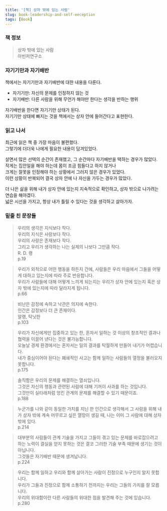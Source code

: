 ```yaml
---
title: '[책] 상자 밖에 있는 사람'
slug: book-leadership-and-self-eeception
tags: [Book]
---
```


### 책 정보

> 상자 밖에 있는 사람  
> 아빈저연구소
> 

### 자기기만과 자기배반

책에서는 자기기만과 자기배반에 대한 내용을 다룬다.  
- 자기기만: 자신의 문제를 인정하지 않는 것  
- 자기배반: 다른 사람을 위해 무언가 해야만 한다는 생각을 반하는 행위

자기배반을 한다면 자기기만 상태가 된다.  
자기기만 상태에 빠지는 것을 책에서는 상자 안에 들어간다고 표현한다.  

### 읽고 나서

최근에 읽은 책 중 가장 마음이 불편했다.  
그렇기에 더더욱 나에게 필요한 내용이 담겨있었다.  

살면서 많은 선택의 순간이 존재했고, 그 순간마다 자기배반을 택하는 경우가 많았다.  
작게는 집안일을 해야 하는데 몸이 조금 힘들다고 하지 않거나  
크게는 잘못을 인정해야 하는 상황에서 그러지 않은 경우가 있었다.  
이런 상황이 반복되어 결국 상자 안에 나 자신을 가두는 경우가 많았다.  

더 나은 삶을 위해 내가 상자 안에 있는지 지속적으로 확인하고, 상자 밖으로 나가려는 연습을 해야겠다.  
넓은 시선을 가지고, 항상 내가 틀릴 수 있다는 것을 생각하고 살아가자.  

### 밑줄 친 문장들

> 우리의 생각은 지식보다 작다.  
우리의 지식은 사랑보다 작다.  
우리의 사랑은 존재보다 작다.  
그리고 우리가 생각하는 나는 실제의 나보다 그만큼 작다.  
R. D. 랭  
p.19
>

> 우리가 외적으로 어떤 행동을 하든지 간에, 사람들은 우리 마음에서 그들을 어떻게 대하고 있는지에 따라 주로 반응합니다.  
우리가 사람들에 대해 어떻게 느끼게 되는지는 우리가 상자 안에 있는지 혹은 상자 밖에 있는지에 따라 달라지게 됩니다.  
p.66
>

> 비난은 감정에 속하고 낙관은 의지에 속한다.  
인간은 감정보다 더 큰 존재이다.  
알랭, 탁닛한  
p.103
>

> 우리가 자신에게만 집중하고 있는 한, 혼자서 일하는 것 이상의 창조적인 결과나 협력을 이끌어 낸다는 것은 불가능합니다.  
오늘날 경제 환경에서는 혼자서는 일의 결과를 탁월하게 만들어 내기가 어렵습니다.  
내가 중심이어야 된다는 폐쇄적인 사고는 함께 일하는 사람들의 열정을 불러오지 못합니다.  
p.175
> 

> 솔직함은 우리의 문제를 해결하는 열쇠입니다.  
그것은 자신의 행동과 관련된 사람에 대해 기꺼이 사과를 하는 것입니다.  
그것만이 실타래처럼 엉킨 관계의 문제를 해결할 수 있기 때문이죠.  
p.188
> 

> 누군가를 나와 같이 동일한 가치를 지닌 한 인간으로 생각해서 그 사람을 위해 내가 상자 밖에 계속 머무르고 싶은 열망이 생길 때, 나는 이미 그 사람에 대해 상자 밖에 있다.  
p.214
> 

> 대부분의 사람들이 관계 기술을 가지고 그들이 겪고 있는 문제를 바로잡으려고 하는 노력이 결실을 얻지 못하는 것은 결코 그러한 기술 부족 때문에 생기는 것이 아닙니다.  
그것들은 자기배반 때문에 생겨납니다.  
p.224
>

> 우리는 함께 일하고 우리와 함께 살아가는 사람이 진정으로 누구인지 알지 못합니다.  
우리가 그들과 진정으로 함께 소통하기 전까지는 우리는 그들의 가치를 잘 모릅니다.  
우리의 위대함이란 다른 사람들의 위대한 점을 발견해 주는 것에 있습니다.  
p.280
>
